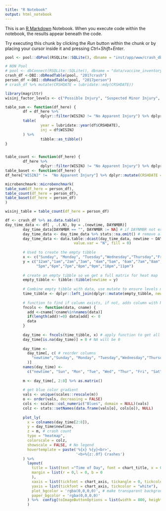 ```yaml
---
title: "R Notebook"
output: html_notebook
---
```


This is an [R Markdown](http://rmarkdown.rstudio.com) Notebook. When you execute code within the notebook, the results appear beneath the code. 

Try executing this chunk by clicking the *Run* button within the chunk or by placing your cursor inside it and pressing *Ctrl+Shift+Enter*. 
```r
pool <- pool::dbPool(RSQLite::SQLite(), dbname = "inst/app/www/crash_db.db")

# NON Pool
# pool <- dbConnect(RSQLite::SQLite(), dbname = "data/vaccine_inventory.db")
crash_df <-DBI::dbReadTable(pool, "2017crash")
person_df <-DBI::dbReadTable(pool, "2017person")
# crash_df %>% mutate(CRSHDATE = lubridate::mdy(CRSHDATE))
```
```r
library(magrittr)
wisinj_factor_levels <- c("Possible Injury", "Suspected Minor Injury", "Suspected Serious Injury", "Fatal Injury")

table_sum <- function(df_here) {
        df = df_here %>%
                dplyr::filter(WISINJ != "No Apparent Injury") %>% dplyr::mutate(CRSHDATE = lubridate::mdy(CRSHDATE))
        table(
                year = lubridate::year(df$CRSHDATE),
                inj = df$WISINJ
        ) %>%
                tibble::as_tibble()
}


table_count <- function(df_here) {
        df_here %>%
                dplyr::filter(WISINJ != "No Apparent Injury") %>% dplyr::mutate(CRSHDATE = lubridate::mdy(CRSHDATE)) %>% dplyr::count(year = lubridate::year(CRSHDATE),WISINJ)}
table_baset <- function(df_here) {
df_here["WISINJ" !=  "No Apparent Injury"] %>% dplyr::mutate(CRSHDATE = lubridate::mdy(CRSHDATE)) %>% dplyr::count(year = lubridate::year(CRSHDATE),WISINJ)}

microbenchmark::microbenchmark(
table_sum(df_here = person_df),
table_count(df_here = person_df),
table_baset(df_here = person_df)
)

wisinj_table = table_count(df_here = person_df)


```

```r
df <- crash_df %>% as.data.table()
day_time_data <- df[ , .(.N), by = .(newtime, DAYNMBR)]
        day_time_data[DAYNMBR == "", DAYNMBR := NA] # if DAYNMBR not exist, make it NA
        day_time_data <- day_time_data %>% stats::na.omit() # remove all NA values
        day_time_data <- data.table::dcast(day_time_data, newtime ~ DAYNMBR, # reshape to long table
                               value.var = "N", fill = 0)
        
        # Used to create the empty tibble
        x <- c("Sunday", "Monday", "Tuesday","Wednesday","Thursday","Friday","Saturday") #newtime
        y = c("12am","1am","2am","3am", "4am","5am", "6am","7am","8am","9am","10am","11am","12pm","1pm","2pm","3pm","4pm",
              "5pm","6pm","7pm","8pm","9pm","10pm","11pm")    
        
        # create an empty tibble so we get a full matrix for heat map
        empty_tibble <- tibble::tibble(newtime = y)
        
        # Combine empty tibble with data, use mutate to ensure levels match
        time_tibble <- dplyr::left_join(dplyr::mutate(empty_tibble, newtime=factor(newtime, levels=y)), day_time_data, by = c("newtime" = "newtime"))
        
        # function to find if column exists, if not, adds column with NA values
        fncols <- function(data, cname) {
          add <-cname[!cname%in%names(data)]
          if(length(add)!=0) data[add] <- 0
          data
        }
        
        day_time <- fncols(time_tibble, x) # apply function to get all columns
        day_time[is.na(day_time)] = 0 # NA will be 0
        
        day_time <-
          day_time[, c( # reorder columns
            "newtime","Sunday", "Monday", "Tuesday","Wednesday","Thursday","Friday","Saturday"
          )]
        names(day_time) <-
          c("newtime", "Sun", "Mon", "Tue", "Wed", "Thur", "Fri", "Sat") # rename columns
        
        m <- day_time[, 2:8] %>% as.matrix()
        
        # get blue color gradient
        vals <- unique(scales::rescale(m))
        o <- order(vals, decreasing = FALSE)
        cols <- scales::col_numeric("Blues", domain = NULL)(vals)
        colz <- stats::setNames(data.frame(vals[o], cols[o]), NULL)
        
        plot_ly(
          x = colnames(day_time[2:8]),
          y = day_time$newtime,
          z = m, # crash count
          type = "heatmap",
          colorscale = colz,
          showscale = FALSE, # No legend
          hovertemplate = paste('%{x} %{y}<br>',
                                '<b>%{z:.0f} Crashes')
        ) %>% 
          layout(
            title = list(text ="Time of Day", font = chart_title, x = 0),
            margin = list(r = 0,l = 0, b = 0
            ),
            xaxis = list(tickfont = chart_axis, tickangle = 0, tickcolor = "white"),
            yaxis = list(tickfont = chart_axis, tickcolor = "white"),
            plot_bgcolor = 'rgba(0,0,0,0)', # make transparent background
            paper_bgcolor = 'rgba(0,0,0,0)'
          ) %>%  config(toImageButtonOptions = list(width = 800, height = 800, filename = "Time of Day Crashes", scale = 2)
          )
```
